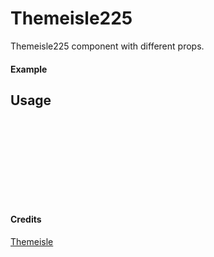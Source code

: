 
<Meta of={Themeisle225} title="Themeisle/Themeisle225" />

# Themeisle225

Themeisle225 component with different props.

#### Example

<Canvas of={Themeisle225.Primary} />

## Usage

```ts
import { Themeisle225 } from "yadl-ui";

const Example = () => {
  return (
      <Themeisle225 />
  );
};

export default Example;
```

#### Credits
[Themeisle](https://themeisle.com/illustrations/)
